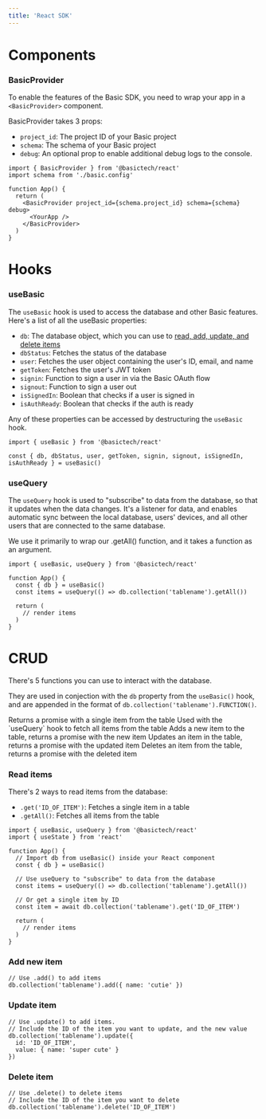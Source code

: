 ```yaml
---
title: 'React SDK'
---
```

# Components
### BasicProvider
To enable the features of the Basic SDK, you need to wrap your app in a `<BasicProvider>` component.

BasicProvider takes 3 props:
- `project_id`: The project ID of your Basic project
- `schema`: The schema of your Basic project
- `debug`: An optional prop to enable additional debug logs to the console.

```tsx App.tsx
import { BasicProvider } from '@basictech/react'
import schema from './basic.config'

function App() {
  return (
    <BasicProvider project_id={schema.project_id} schema={schema} debug>
      <YourApp />
    </BasicProvider>
  )
}
```

# Hooks
### useBasic
The `useBasic` hook is used to access the database and other Basic features.
Here's a list of all the useBasic properties:

- `db`: The database object, which you can use to [read, add, update, and delete items](/sdk-reference/react-sdk#crud)
- `dbStatus`: Fetches the status of the database
- `user`: Fetches the user object containing the user's ID, email, and name
- `getToken`: Fetches the user's JWT token
- `signin`: Function to sign a user in via the Basic OAuth flow
- `signout`: Function to sign a user out
- `isSignedIn`: Boolean that checks if a user is signed in
- `isAuthReady`: Boolean that checks if the auth is ready

Any of these properties can be accessed by destructuring the `useBasic` hook.

```tsx App.tsx
import { useBasic } from '@basictech/react'

const { db, dbStatus, user, getToken, signin, signout, isSignedIn, isAuthReady } = useBasic()
```

### useQuery
The `useQuery` hook is used to "subscribe" to data from the database, so that it updates when the data changes.
It's a listener for data, and enables automatic sync between the local database, users' devices, and all other users that are connected to the same database.

We use it primarily to wrap our .getAll() function, and it takes a function as an argument.

``` tsx
import { useBasic, useQuery } from '@basictech/react'

function App() {
  const { db } = useBasic()
  const items = useQuery(() => db.collection('tablename').getAll())

  return (
    // render items
  )
}
```

# CRUD
There's 5 functions you can use to interact with the database. 

They are used in conjection with the `db` property from the `useBasic()` hook, and are appended in the format of `db.collection('tablename').FUNCTION()`.

<ParamField query=".get('ID_OF_ITEM')">
    Returns a promise with a single item from the table
</ParamField>

<ParamField query=".getAll()">
    Used with the `useQuery` hook to fetch all items from the table
</ParamField>

<ParamField query=".add('ITEM')">
    Adds a new item to the table, returns a promise with the new item
</ParamField>

<ParamField query=".update('ITEM')">
    Updates an item in the table, returns a promise with the updated item
</ParamField>

<ParamField query=".delete('ID_OF_ITEM')">
    Deletes an item from the table, returns a promise with the deleted item
</ParamField>

### Read items
There's 2 ways to read items from the database:
- `.get('ID_OF_ITEM')`: Fetches a single item in a table
- `.getAll()`: Fetches all items from the table

```tsx App.tsx
import { useBasic, useQuery } from '@basictech/react'
import { useState } from 'react'

function App() {
  // Import db from useBasic() inside your React component
  const { db } = useBasic()

  // Use useQuery to "subscribe" to data from the database
  const items = useQuery(() => db.collection('tablename').getAll())
  
  // Or get a single item by ID
  const item = await db.collection('tablename').get('ID_OF_ITEM')

  return (
    // render items
  )
}
```

### Add new item

```tsx App.tsx
// Use .add() to add items
db.collection('tablename').add({ name: 'cutie' })
```

### Update item
```tsx App.tsx
// Use .update() to add items. 
// Include the ID of the item you want to update, and the new value
db.collection('tablename').update({ 
  id: 'ID_OF_ITEM',
  value: { name: 'super cute' }
})
```

### Delete item
```tsx App.tsx
// Use .delete() to delete items
// Include the ID of the item you want to delete
db.collection('tablename').delete('ID_OF_ITEM')
```